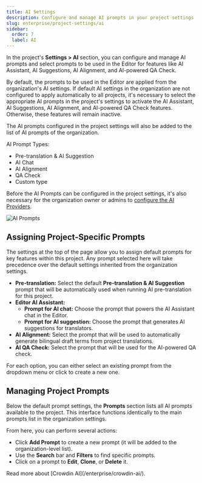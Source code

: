 ```yaml
---
title: AI Settings
description: Configure and manage AI prompts in your project settings
slug: enterprise/project-settings/ai
sidebar:
  order: 7
  label: AI
---
```



In the project's **Settings > AI** section, you can configure and manage AI prompts and select prompts to be used in the Editor for features like AI Assistant, AI Suggestions, AI Alignment, and AI-powered QA Check.

By default, the prompts to be used in the Editor are applied from the organization's AI settings. If default AI settings in the organization are not configured to apply automatically to all projects, it's necessary to select the appropriate AI prompts in the project's settings to activate the AI Assistant, AI Suggestions, AI Alignment, and AI-powered QA Check features. Otherwise, these features will remain inactive.

The AI prompts configured in the project settings will also be added to the list of AI prompts of the organization.

AI Prompt Types:

- Pre-translation & AI Suggestion
- AI Chat
- AI Alignment
- QA Check
- Custom type

<LinkCard
  title="Configuring AI Prompts"
  href="/enterprise/crowdin-ai/#configuring-ai-prompts"
/>

Before the AI Prompts can be configured in the project settings, it's also necessary for the organization owner or admins to [configure the AI Providers](/enterprise/crowdin-ai/#configuring-ai-providers).

<Image src={aiAddingPrompt} alt="AI Prompts" />

## Assigning Project-Specific Prompts

The settings at the top of the page allow you to assign default prompts for key features within this project. Any prompt selected here will take precedence over the default settings inherited from the organization settings.

* **Pre-translation:** Select the default **Pre-translation & AI Suggestion** prompt that will be automatically used when running AI pre-translation for this project.
* **Editor AI Assistant:**
    * **Prompt for AI chat:** Choose the prompt that powers the AI Assistant chat in the Editor.
    * **Prompt for AI suggestion:** Choose the prompt that generates AI suggestions for translators.
* **AI Alignment:** Select the prompt that will be used to automatically generate bilingual draft terms from project translations.
* **AI QA Check:** Select the prompt that will be used for the AI-powered QA check.

For each option, you can either select an existing prompt from the dropdown menu or click <Icon name="mdi:plus" class="inline-icon" /> to create a new one.

## Managing Project Prompts

Below the default prompt settings, the **Prompts** section lists all AI prompts available to the project. This interface functions identically to the main prompts list in the organization settings.

From here, you can perform several actions:

* Click **Add Prompt** to create a new prompt (it will be added to the organization-level list).
* Use the **Search** bar and **Filters** to find specific prompts.
* Click <Icon name="mdi:dots-vertical" class="inline-icon" /> on a prompt to **Edit**, **Clone**, or **Delete** it.

<ReadMore>
  Read more about [Crowdin AI](/enterprise/crowdin-ai/).
</ReadMore>

